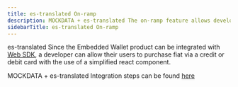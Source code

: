 ```yaml
---
title: es-translated On-ramp
description: MOCKDATA + es-translated The on-ramp feature allows developers to integrate the Embedded Wallet with Web SDK, enabling users to easily purchase fiat currency using a credit or debit card through a simplified react component.
sidebarTitle: es-translated On-ramp
---
```


es-translated Since the Embedded Wallet product can be integrated with [Web SDK](/sdk/web/overview), a developer can allow their users to purchase fiat via a credit or debit card with the use of a simplified react component.

MOCKDATA + es-translated Integration steps can be found [here](/sdk/web/guides/on-ramp)